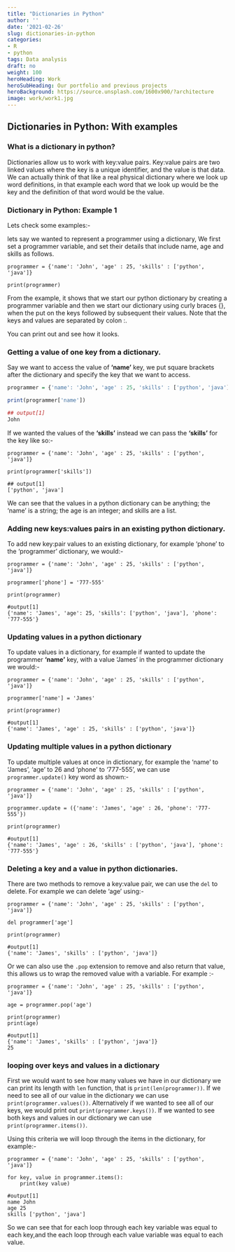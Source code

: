 ```yaml
---
title: "Dictionaries in Python"
author: ''
date: '2021-02-26'
slug: dictionaries-in-python
categories:
- R
- python
tags: Data analysis
draft: no
weight: 100
heroHeading: Work
heroSubHeading: Our portfolio and previous projects
heroBackground: https://source.unsplash.com/1600x900/?architecture
image: work/work1.jpg
---
```


## Dictionaries in Python: With examples

### What is a dictionary in python?

Dictionaries allow us to work with key:value pairs. Key:value pairs are two linked values where the key is a unique identifier, and the value is that data. We can actually think of that like a real physical dictionary where we look up word definitions, in that example each word that we look up would be the key and the definition of that word would be the value.

### Dictionary in Python: Example 1

Lets check some examples:-

lets say we wanted to represent a programmer using a dictionary, We first set a programmer variable, and set their details that include name, age and skills as follows.

```
programmer = {'name': 'John', 'age' : 25, 'skills' : ['python', 'java']}

print(programmer)

```

From the example, it shows that we start our python dictionary by creating a programmer variable and then we start our dictionary using curly braces {}, when the put on the keys followed by subsequent their values. Note that the keys and values are separated by colon :.

You can print out and see how it looks.

### Getting a value of one key from a dictionary.

Say we want to access the value of **'name'** key, we put square brackets after the dictionary and specify the key that we want to access.

```r
programmer = {'name': 'John', 'age' : 25, 'skills' : ['python', 'java']}

print(programmer['name'])

## output[1]
John
```

If we wanted the values of the **'skills'** instead we can pass the **'skills'** for the key like so:-

```
programmer = {'name': 'John', 'age' : 25, 'skills' : ['python', 'java']}

print(programmer['skills'])

## output[1]
['python', 'java']
```

We can see that the values in a python dictionary can be anything; the 'name' is a string; the age is an integer; and skills are a list.

### Adding new keys:values pairs in an existing python dictionary.

To add new key:pair values to an existing dictionary, for example 'phone' to the 'programmer' dictionary, we would:-

```
programmer = {'name': 'John', 'age' : 25, 'skills' : ['python', 'java']}

programmer['phone'] = '777-555'

print(programmer)

#output[1]
{'name': 'James', 'age': 25, 'skills': ['python', 'java'], 'phone': '777-555'}
```


### Updating values in a python dictionary

To update values in a dictionary, for example if wanted to update the programmer **'name'** key, with a value 'James' in the programmer dictionary we would:-

```
programmer = {'name': 'John', 'age' : 25, 'skills' : ['python', 'java']}

programmer['name'] = 'James'

print(programmer)

#output[1]
{'name': 'James', 'age' : 25, 'skills' : ['python', 'java']}
```

### Updating multiple values in a python dictionary

To update multiple values at once in dictionary, for example the 'name' to 'James', 'age' to 26 and 'phone' to '777-555', we can use `programmer.update()` key word as shown:-

```
programmer = {'name': 'John', 'age' : 25, 'skills' : ['python', 'java']}

programmer.update = ({'name': 'James', 'age' : 26, 'phone': '777-555'})

print(programmer)

#output[1]
{'name': 'James', 'age' : 26, 'skills' : ['python', 'java'], 'phone': '777-555'}
```

### Deleting a key and a value in python dictionaries.

There are two methods to remove a key:value pair, we can use the `del` to delete. For example we can delete 'age' using:-

```
programmer = {'name': 'John', 'age' : 25, 'skills' : ['python', 'java']}

del programmer['age'] 

print(programmer)

#output[1]
{'name': 'James', 'skills' : ['python', 'java']}
```
Or we can also use the `.pop` extension to remove and also return that value, this allows us to wrap the removed value with a variable. For example :-

```
programmer = {'name': 'John', 'age' : 25, 'skills' : ['python', 'java']}

age = programmer.pop('age') 

print(programmer)
print(age)

#output[1]
{'name': 'James', 'skills' : ['python', 'java']}
25
```
### looping over keys and values in a dictionary

First we would want to see how many values we have in our dictionary we can print its length with `len` function, that is `print(len(programmer))`. If we need to see all of our value in the dictionary we can use `print(programmer.values())`. Alternatively if we wanted to see all of our keys, we would print out `print(programmer.keys())`. If we wanted to see both keys and values in our dictionary we can use `print(programmer.items())`.

Using this criteria we will loop through the items in the dictionary, for example:-

```
programmer = {'name': 'John', 'age' : 25, 'skills' : ['python', 'java']}

for key, value in programmer.items():
    print(key value)
    
#output[1]
name John
age 25
skills ['python', 'java']
```

So we can see that for each loop through each key variable was equal to each key,and the each loop through each value variable was equal to each value.
